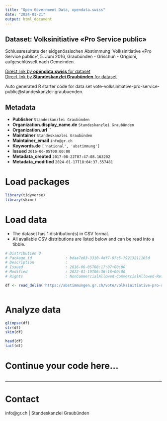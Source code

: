 ```yaml
---
title: "Open Government Data, opendata.swiss"
date: "2024-01-21"
output: html_document
---
```


## Dataset: Volksinitiative «Pro Service public»

Schlussresultate der eidgenössischen Abstimmung 'Volksinitiative «Pro Service public»', 5. Juni 2016, Graubünden - Grischun - Grigioni, aufgeschlüsselt nach Gemeinden.

[Direct link by **opendata.swiss** for dataset](https://opendata.swiss/de/dataset/volksinitiative-pro-service-public)<br>
[Direct link by **Standeskanzlei Graubünden** for dataset](https://abstimmungen.gr.ch/vote/volksinitiative-pro-service-public/data)

Auto generated R starter code for data set vote-volksinitiative-pro-service-public@standeskanzlei-graubuenden.

## Metadata

- **Publisher** `Standeskanzlei Graubünden`
- **Organization.display_name.de** `Standeskanzlei Graubünden`
- **Organization.url** ``
- **Maintainer** `Standeskanzlei Graubünden`
- **Maintainer_email** `info@gr.ch`
- **Keywords.de** `['national', 'abstimmung']`
- **Issued** `2016-06-05T00:00:00`
- **Metadata_created** `2017-08-22T07:47:08.163202`
- **Metadata_modified** `2024-01-17T18:04:37.557481`


# Load packages

```r

library(tidyverse)
library(skimr)

```

# Load data

-   The dataset has 1 distribution(s) in CSV format.
-   All available CSV distributions are listed below and can be read into a tibble.

```r

# Distribution 0
# Package_id               : bdaa7e83-3310-4df7-87c5-79213211165d
# Description              : 
# Issued                   : 2016-06-05T08:17:07+00:00
# Modified                 : 2022-01-19T06:36:18+00:00
# Rights                   : NonCommercialAllowed-CommercialAllowed-ReferenceRequired

df <- read_delim('https://abstimmungen.gr.ch/vote/volksinitiative-pro-service-public/data-csv')



```

# Analyze data

```r

glimpse(df)
str(df)
skim(df)

head(df)
tail(df)

```

# Continue your code here...

```r

```

------------------------------------------------------------------------

# Contact

info@gr.ch | Standeskanzlei Graubünden
